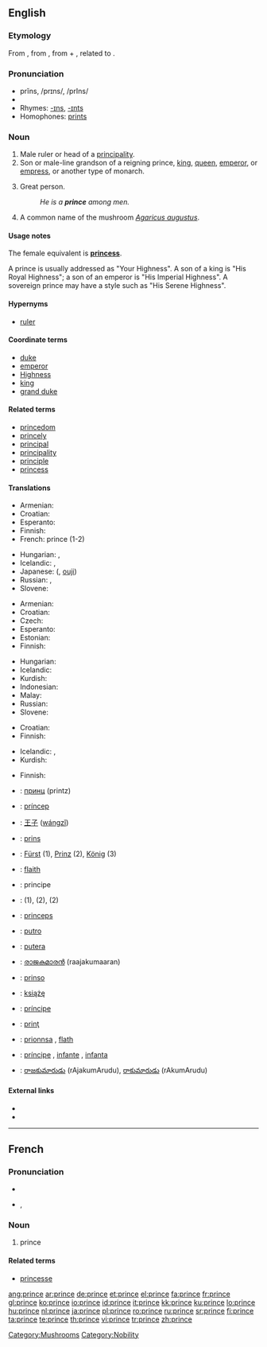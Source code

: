 {{also|Prince}}
==English==

===Etymology===
From {{etyl|fr}} {{term|prince|lang=fr}}, from {{etyl|la}} {{term|princeps||first head|lang=la}}, from {{term|primus||first|lang=la}} + {{term|ceps||head|lang=la}}, related to {{term|capitus||head|lang=la}}.

===Pronunciation===
* prĭns, /prɪns/, /prIns/
* {{audio|en-us-prince.ogg|Audio (US)}}
* Rhymes: [[-ɪns]], [[-ɪnts]]
* Homophones: [[prints]]

===Noun===
{{en-noun}}

# Male ruler or head of a [[principality]].
# Son or male-line grandson of a reigning prince, [[king]], [[queen]], [[emperor]], or [[empress]], or another type of monarch.
# {{i|metaphorical}} Great person.
#: ''He is a '''prince''' among men.''
# A common name of the mushroom ''[[Agaricus augustus]]''.

====Usage notes====
The female equivalent is '''[[princess]]'''.

A prince is usually addressed as "Your Highness".  A son of a king is "His Royal Highness"; a son of an emperor is "His Imperial Highness".  A sovereign prince may have a style such as "His Serene Highness".

====Hypernyms====
* [[ruler]]

====Coordinate terms====
* [[duke]]
* [[emperor]]
* [[Highness]]
* [[king]]
* [[grand duke]]

====Related terms====
* [[princedom]]
* [[princely]]
* [[principal]]
* [[principality]]
* [[principle]]
* [[princess]]

====Translations====
{{trans-top|male ruler or head of a principality}}
* Armenian: {{t|hy|իշխան|tr=išxan}}
* Croatian: {{t-|hr|princ|m}}
* Esperanto: {{t-|eo|princo|xs=Esperanto}}
* Finnish: {{t+|fi|ruhtinas}}
* French: prince {{m}} (1-2)
{{trans-mid}}
* Hungarian: {{t+|hu|fejedelem}}, {{t|hu|uralkodó}}
* Icelandic: {{t+|is|prins|m}}, {{t-|is|fursti|m}}
* Japanese: {{Jpan|[[王子]]}} ({{Jpan|[[おうじ]]}}, [[ouji]])
* Russian: {{t+|ru|князь|m|tr=kn'az'|sc=Cyrl}}, {{t+|ru|принц|m|tr=princ|sc=Cyrl}}
* Slovene: {{t+|sl|knez|m}}
{{trans-bottom}}

{{trans-top|son or male-line grandson of a reigning monarch}}
* Armenian: {{t|hy|արքայազն|tr=ark'ayazn}}
* Croatian: {{t-|hr|princ|m}}
* Czech: {{t-|cs|princ|m}}
* Esperanto: {{t-|eo|reĝido|xs=Esperanto}}
* Estonian: {{t-|et|prints}}
* Finnish: {{t+|fi|prinssi}}
{{trans-mid}}
* Hungarian: {{t+|hu|herceg}}
* Icelandic: {{t+|is|prins|m}}
* Kurdish: {{t+|ku|میر|sc=KUchar}}
* Indonesian: {{t-|ms|putra|xs=Malay}}
* Malay: {{t-|ms|putra|xs=Malay}}
* Russian: {{t+|ru|принц|m|tr=princ|sc=Cyrl}}
* Slovene: {{t+|sl|princ|m}}
{{trans-bottom}}

{{trans-top|''(metaphorical)'' great person}}
* Croatian: {{t-|hr|princ|m}}
* Finnish: {{t+|fi|kunkku}} {{qualifier|figuratively}}
{{trans-mid}}
* Icelandic: {{t+|is|prins|m}}, {{t-|is|mikilmenni|n}}
* Kurdish: {{KUchar|[[میری میران]]}}
{{trans-bottom}}

{{trans-top|''Agaricus augustus''}}
* Finnish: {{t-|fi|upeaherkkusieni}}
{{trans-mid}}
{{trans-bottom}}

{{checktrans-top}}
* {{ttbc|Bulgarian}}: [[принц#Bulgarian|принц]] (printz) {{m}}
* {{ttbc|Catalan}}: [[príncep]] {{m}}
* {{ttbc|Chinese}}: [[王子]] ([[wángzǐ]])
* {{ttbc|Dutch}}: [[prins]] {{m}}
* {{ttbc|German}}: [[Fürst]] {{m}} (1), [[Prinz]] {{m}} (2), [[König]] {{m}} (3)
* {{ttbc|Irish}}: [[flaith]] {{m}}
* {{ttbc|Italian}}: principe {{m}}
* {{ttbc|Kurdish}}: {{t|ku|mîr}} {{m}} (1), {{t|ku|pismîr}} {{m}} (2), {{t|ku|prens}} {{m}} (2)
{{trans-mid}}
* {{ttbc|Latin}}: [[princeps]] {{m}}
* {{ttbc|Javanese}}: [[putro]]
* {{ttbc|Malay}}: [[putera]]
* {{ttbc|Malayalam}}: [[രാജകുമാരന്‍]] (raajakumaaran) {{m}}
* {{ttbc|Novial}}: [[prinso]]
* {{ttbc|Polish}}: [[książę]] {{m}}
* {{ttbc|Portuguese}}: [[príncipe]] {{m}}
* {{ttbc|Romanian}}: [[prinţ]] {{m}}
* {{ttbc|Scottish Gaelic}}: [[prionnsa]] {{m}}, [[flath]] {{m}}
* {{ttbc|Spanish}}: [[príncipe]] {{m}}, [[infante]] {{m}}, [[infanta]] {{f}}
* {{ttbc|Telugu}}: [[రాజకుమారుడు]] (rAjakumArudu), [[రాకుమారుడు]] (rAkumArudu)
{{trans-bottom}}

====External links====
* {{R:Webster 1913}}
* {{R:Century 1911}}

[[Category:Mushrooms]]
[[Category:Nobility]]

----

==French==

===Pronunciation===
* {{audio|Fr-prince.ogg|audio}}
* {{IPA|/prɛ̃s/|lang=fr}}, {{SAMPA|/prE~s/}}

===Noun===
{{fr-noun|m}}

# prince

====Related terms====
* [[princesse]]

[[ang:prince]]
[[ar:prince]]
[[de:prince]]
[[et:prince]]
[[el:prince]]
[[fa:prince]]
[[fr:prince]]
[[gl:prince]]
[[ko:prince]]
[[io:prince]]
[[id:prince]]
[[it:prince]]
[[kk:prince]]
[[ku:prince]]
[[lo:prince]]
[[hu:prince]]
[[nl:prince]]
[[ja:prince]]
[[pl:prince]]
[[ro:prince]]
[[ru:prince]]
[[sr:prince]]
[[fi:prince]]
[[ta:prince]]
[[te:prince]]
[[th:prince]]
[[vi:prince]]
[[tr:prince]]
[[zh:prince]]